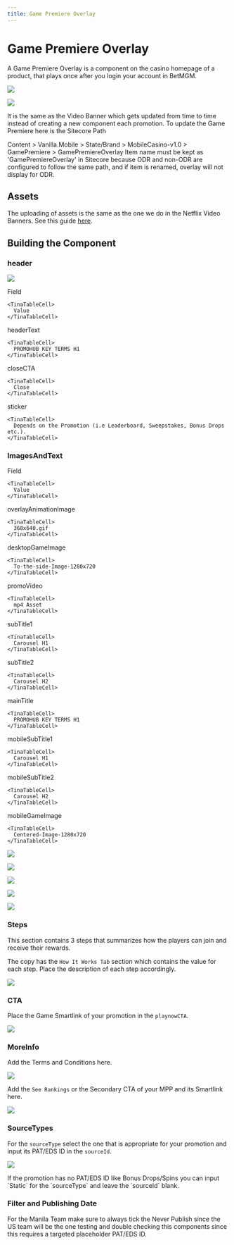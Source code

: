 ```yaml
---
title: Game Premiere Overlay
---
```


# Game Premiere Overlay

A Game Premiere Overlay is a component on the casino homepage of a product, that plays once after you login your account in BetMGM.

![](https://res.cloudinary.com/dlfu36fiw/image/upload/v1746682222/builds/game-premiere-overlay/GamePremiere_Image1_nwgneb.png)

![](https://res.cloudinary.com/dlfu36fiw/image/upload/v1746683926/builds/game-premiere-overlay/GamePremiere_Image3_a4zg1i.png)

It is the same as the Video Banner which gets updated from time to time instead of creating a new component each promotion. To update the Game Premiere here is the Sitecore Path

<Admonition type="info" title="SiteCore Path">
  Content > Vanilla.Mobile > State/Brand > MobileCasino-v1.0 > GamePremiere > GamePremiereOverlay
</Admonition>

<Admonition type="info" title="Note">
  Item name must be kept as 'GamePremiereOverlay' in Sitecore because ODR and non-ODR are configured to follow the same path, and if item is renamed, overlay will not display for ODR.
</Admonition>

## Assets

The uploading of assets is the same as the one we do in the Netflix Video Banners. See this guide [here](https://betmgm-manila-cms-docs.netlify.app/docs/builds/assets-uploading/#uploading-mp4-file-for-video-banner "here").

## Building the Component

### header

![](https://res.cloudinary.com/dlfu36fiw/image/upload/v1746683922/builds/game-premiere-overlay/GamePremiere_Image2_nmekwi.png)

<TinaTable topHeader={true}>
  <TinaTableRow>
    <TinaTableCell>
      Field
    </TinaTableCell>

    <TinaTableCell>
      Value
    </TinaTableCell>
  </TinaTableRow>

  <TinaTableRow>
    <TinaTableCell>
      headerText
    </TinaTableCell>

    <TinaTableCell>
      PROMOHUB KEY TERMS H1
    </TinaTableCell>
  </TinaTableRow>

  <TinaTableRow>
    <TinaTableCell>
      closeCTA
    </TinaTableCell>

    <TinaTableCell>
      Close
    </TinaTableCell>
  </TinaTableRow>

  <TinaTableRow>
    <TinaTableCell>
      sticker
    </TinaTableCell>

    <TinaTableCell>
      Depends on the Promotion (i.e Leaderboard, Sweepstakes, Bonus Drops etc.).
    </TinaTableCell>
  </TinaTableRow>
</TinaTable>

### ImagesAndText

<TinaTable topHeader={true}>
  <TinaTableRow>
    <TinaTableCell>
      Field
    </TinaTableCell>

    <TinaTableCell>
      Value
    </TinaTableCell>
  </TinaTableRow>

  <TinaTableRow>
    <TinaTableCell>
      overlayAnimationImage
    </TinaTableCell>

    <TinaTableCell>
      360x640.gif
    </TinaTableCell>
  </TinaTableRow>

  <TinaTableRow>
    <TinaTableCell>
      desktopGameImage
    </TinaTableCell>

    <TinaTableCell>
      To-the-side-Image-1280x720
    </TinaTableCell>
  </TinaTableRow>

  <TinaTableRow>
    <TinaTableCell>
      promoVideo
    </TinaTableCell>

    <TinaTableCell>
      mp4 Asset
    </TinaTableCell>
  </TinaTableRow>

  <TinaTableRow>
    <TinaTableCell>
      subTitle1
    </TinaTableCell>

    <TinaTableCell>
      Carousel H1
    </TinaTableCell>
  </TinaTableRow>

  <TinaTableRow>
    <TinaTableCell>
      subTitle2
    </TinaTableCell>

    <TinaTableCell>
      Carousel H2
    </TinaTableCell>
  </TinaTableRow>

  <TinaTableRow>
    <TinaTableCell>
      mainTitle
    </TinaTableCell>

    <TinaTableCell>
      PROMOHUB KEY TERMS H1
    </TinaTableCell>
  </TinaTableRow>

  <TinaTableRow>
    <TinaTableCell>
      mobileSubTitle1
    </TinaTableCell>

    <TinaTableCell>
      Carousel H1
    </TinaTableCell>
  </TinaTableRow>

  <TinaTableRow>
    <TinaTableCell>
      mobileSubTitle2
    </TinaTableCell>

    <TinaTableCell>
      Carousel H2
    </TinaTableCell>
  </TinaTableRow>

  <TinaTableRow>
    <TinaTableCell>
      mobileGameImage
    </TinaTableCell>

    <TinaTableCell>
      Centered-Image-1280x720
    </TinaTableCell>
  </TinaTableRow>
</TinaTable>

![](https://res.cloudinary.com/dlfu36fiw/image/upload/v1746683934/builds/game-premiere-overlay/GamePremiere_overlayanimationimage_ohs9ke.png)

![](https://res.cloudinary.com/dlfu36fiw/image/upload/v1746683937/builds/game-premiere-overlay/GamePremiere_desktopgameimage_ddyxmj.png)

![](https://res.cloudinary.com/dlfu36fiw/image/upload/v1746684873/builds/game-premiere-overlay/GamePremiere_prmovideo_honzoq.png)

![](https://res.cloudinary.com/dlfu36fiw/image/upload/v1746684870/builds/game-premiere-overlay/GamePremiere_maintitle_hokwaw.png)

![](https://res.cloudinary.com/dlfu36fiw/image/upload/v1746683930/builds/game-premiere-overlay/GamePremiere_mobilegameimage_eot9g8.png)

### Steps

This section contains 3 steps that summarizes how the players can join and receive their rewards.

The copy has the `How It Works Tab` section which contains the value for each step. Place the description of each step accordingly.

![](https://res.cloudinary.com/dlfu36fiw/image/upload/v1746685505/builds/game-premiere-overlay/GamePremiere_steps_ibxhfo.png)

### CTA

Place the Game Smartlink of your promotion in the `playnowCTA`.

![](https://res.cloudinary.com/dlfu36fiw/image/upload/v1746685502/builds/game-premiere-overlay/GamePremiere_playnowCTA_yv2ysx.png)

### MoreInfo

Add the Terms and Conditions here.

![](https://res.cloudinary.com/dlfu36fiw/image/upload/v1746685514/builds/game-premiere-overlay/GamePremiere_moreInfo-Terms_mxizu1.png)

Add the `See Rankings` or the Secondary CTA of your MPP and its Smartlink here.

![](https://res.cloudinary.com/dlfu36fiw/image/upload/v1746685511/builds/game-premiere-overlay/GamePremiere_moreInfo-viewDetails_upkptf.png)

### SourceTypes

For the `sourceType` select the one that is appropriate for your promotion and input its PAT/EDS ID in the `sourceId`.

![](https://res.cloudinary.com/dlfu36fiw/image/upload/v1746685508/builds/game-premiere-overlay/GamePremiere_sourceSettings_vvrurd.png)

<Admonition type="note" title="Note">
  If the promotion has no PAT/EDS ID like Bonus Drops/Spins you can input `Static` for the `sourceType` and leave the `sourceId` blank.
</Admonition>

### Filter and Publishing Date

<Admonition type="caution" title="Always Set to Never Publish">
  For the Manila Team make sure to always tick the Never Publish since the US team will be the one testing and double checking this components since this requires a targeted placeholder PAT/EDS ID.
</Admonition>
